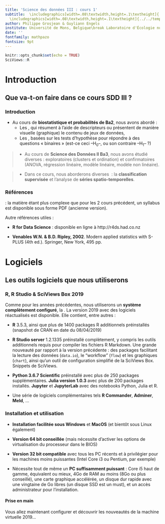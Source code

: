 ```yaml
---
title: 'Science des données III : cours 1'
subtitle:  \includegraphics[width=.08\textwidth,height=.1\textheight]{../../template/biodatascience.png}
  \includegraphics[width=.08\textwidth,height=.1\textheight]{../../template/SciViews-logo.pdf} \vfill Introduction & logiciels
author: Philippe Grosjean & Guyliann Engels
institute: Université de Mons, Belgique\break Laboratoire d'Écologie numérique des Milieux aquatiques\break \includegraphics[width=.08\textwidth,height=.1\textheight]{../../template/EcoNum-logo.pdf} \break \url{http://biodatascience-course.sciviews.org} \break \url{sdd@sciviews.org}
date: ''
fontfamily: mathpazo
fontsize: 9pt
---
```


```r
knitr::opts_chunk$set(echo = TRUE)
SciViews::R
```

# Introduction

## Que va-t-on faire dans ce cours SDD III ?

### Introduction

- Au cours de **biostatistique et probabilités de Ba2**, nous avons abordé :
    * Les \alert{statistiques descriptives}, qui résument à l’aide de descripteurs ou présentent de manière visuelle (graphique) le contenu de jeux de données,
    * Les \alert{statistiques inférentielles}, basées sur les tests d’hypothèse pour répondre à des questions « binaires » (est-ce ceci --H~0~--, ou son contraire --H~1~-- ?)

> - Au cours de **Science des Données II Ba3**, nous avons étudié diverses \alert{techniques multivariées} : exploratoires (clusters et ordination) et confirmatoires (ANOVA, régression linéaire, modèle linéaire, modèle non linéaire).

\hfill

> - Dans ce cours, nous aborderons diverses \alert{techniques statistiques complémentaires}\ : la **classification supervisée** et l'analyse de **séries spatio-temporelles**.


### Références

\alert{Syllabus} : la matière étant plus complexe que pour les 2 cours précédent, un syllabus est disponible sous forme PDF (ancienne version).

\hfill

Autre références utiles :

- **R for Data Science** : disponible en ligne à http://r4ds.had.co.nz

\hfill

- **Venables W.N. & B.D. Ripley, 2002**. Modern applied statistics with S-PLUS (4th ed.). Springer, New York, 495 pp.


# Logiciels

## Les outils logiciels que nous utiliserons

### R, R Studio & SciViews Box 2019

Comme pour les années précédentes, nous utiliserons un **système complètement configuré**, la \alert{SciViews Box}. La version 2019 avec des logiciels réactualisés est disponible. Elle contient, entre autres :

- **R** 3.5.3, ainsi que plus de 1400 packages R additionnels préinstallés (snapshot de CRAN en date du 08/04/2019)

- **R Studio server** 1.2.1335 préinstallé complètement, y compris les outils additionnels requis pour compiler les fichiers R Markdown. Une grande nouveauté par rapport à la version précédente : des packages facilitant la lecture des données (`data.io`), le "workflow" (`flow`) et les graphiques (`chart`), ainsi qu'un outil de configuration simplifié de la SciViews Box. Snippets de SciViews.

- **Python 3.6.7 Scientific** préinstallé avec plus de 250 packages supplémentaires. **Julia version 1.0.3** avec plus de 200 packages installés. **Jupyter** et **JupyterLab** avec des notebooks Python, Julia et R.

- Une série de logiciels complémentaires tels **R Commander**, **Adminer**, **Meld**, ...


### Installation et utilisation

- **Installation facilitée sous Windows** et **MacOS** (et bientôt sous Linux également)

- **Version 64 bit conseillée** (mais nécessite d'activer les options de virtualisation du processeur dans le BIOS)

- **Version 32 bit compatible** avec tous les PC récents et à privilégier pour les machines moins puissantes (Intel Core i3 ou Pentium, par exemple)

- Nécessite tout de même un **PC suffisamment puissant** : Core i5 haut de gamme, équivalent ou mieux, 4Go de RAM au moins (8Go ou plus conseillé), une carte graphique accélérée, un disque dur rapide avec une vingtaine de Go libres (un disque SSD est un must), et un accès administrateur pour l'installation.

#### Prise en main

Vous allez maintenant configurer et découvrir les nouveautés de la machine virtuelle 2019...
